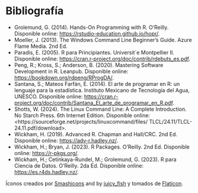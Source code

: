 ```{=latex}
\thispagestyle{primerapagina}
```

<!-- 
Para que se incluyan todas las entradas del bib sin que estén citadas en el texto, en este documento hay que poner en el YAML:

nocite: |
  @*

y dejar sin contenido el div de abajo en este doc de referencias. 

Se supone que esto no debería hacer falta, pero es necesario por un error en Pandoc que hace que si no está, salta error. Ya fue solucionado en Pandoc y cuando alguna nueva versión de Quarto empiece a usar la nueva de Pandoc, va a funcionar.

https://github.com/quarto-dev/quarto-cli/issues/6819
https://github.com/quarto-dev/quarto-cli/discussions/11785

Si quiero poner uno o varios que no están citados tengo que poner (esto sí funciona):

nocite: |
  @item1, @item2
  
NO HAGO NADA DE ESTO PORQUE PONGO LA BIBLIOGRAFIA A MANO. DE HECHO, BORRO EL ARCHIVO references.bib y lo saco del yaml tmb.
-->

# Bibliografía {.unnumbered}

- Grolemund, G. (2014). Hands-On Programming with R. O'Reilly. Disponible online: <https://rstudio-education.github.io/hopr/>.
- Moeller, J. (2013). The Windows Command Line Beginner's Guide. Azure Flame Media. 2nd Ed.
- Paradis, E. (2005). R para Principiantes. Universit´e Montpellier II. Disponible online: <https://cran.r-project.org/doc/contrib/rdebuts_es.pdf>.
- Peng, R.; Kross, S.; Anderson, B. (2020). Mastering Software Development in R. Leanpub. Disponible online: <https://bookdown.org/rdpeng/RProgDA/>.
- Santana, S.; Mateos Farfán, E. (2014). El arte de programar en R: un lenguaje para la estadística. Instituto Mexicano de Tecnología del Agua, UNESCO. Disponible online: <https://cran.r-project.org/doc/contrib/Santana_El_arte_de_programar_en_R.pdf>.
- Shotts, W. (2024). The Linux Command Line: A Complete Introduction. No Starch Press. 6th Internet Edition. Disponible online: <https://sourceforge.net/projects/linuxcommand/files/ TLCL/24.11/TLCL-24.11.pdf/download>.
- Wickham, H. (2019). Advanced R. Chapman and Hall/CRC. 2nd Ed. Disponible online: <https://adv-r.hadley.nz/>.
- Wickham, H.; Bryan, J. (2023). R Packages. O’Reilly. 2nd Ed. Disponible online: <https://r-pkgs.org/>.
- Wickham, H.; Cetinkaya-Rundel, M.; Grolemund, G. (2023). R para Ciencia de Datos. O’Reilly. 2da Ed. Disponible online: <https://es.r4ds.hadley.nz/>.

Íconos creados por [Smashicons](https://www.flaticon.com/authors/smashicons) and by [juicy_fish](https://www.flaticon.com/free-icons/code-review) y tomados de [Flaticon](https://www.flaticon.com/).

